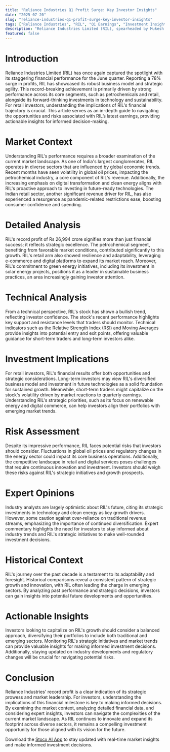 ```yaml
---
title: "Reliance Industries Q1 Profit Surge: Key Investor Insights"
date: "2025-07-20"
slug: "reliance-industries-q1-profit-surge-key-investor-insights"
tags: ["Reliance Industries", "RIL", "Q1 Earnings", "Investment Insights", "Market Analysis", "Technical Analysis", "Retail Investors", "Stock Market", "Financial Performance", "Petrochemical Industry"]
description: "Reliance Industries Limited (RIL), spearheaded by Mukesh Ambani, has reported an unprecedented 78% increase in its consolidated net profit for the June quarter, reaching a record Rs 26,994 crore, a significant leap from Rs 15,138 crore in the previous year. This impressive performance is attributed to robust growth in its key business segments, including petrochemicals and retail, alongside strategic investments in new technologies and clean energy. The surge in profits is a testament to RIL's adaptive business model and strategic foresight in diversifying its revenue streams. This remarkable growth narrative offers both opportunities and considerations for retail investors. In this comprehensive article, we delve into the broader market context, provide detailed analysis, and explore the investment implications of RIL's financial performance. From technical analysis to risk assessment, we equip investors with the insights needed to navigate the evolving market landscape. By examining historical trends and expert commentary, we provide actionable recommendations for investors looking to capitalize on RIL's growth trajectory. This resource serves as a definitive guide for those aiming to make informed investment decisions based on RIL's latest financial milestone."
featured: false
---
```


# Introduction
Reliance Industries Limited (RIL) has once again captured the spotlight with its staggering financial performance for the June quarter. Reporting a 78% surge in profits, RIL has showcased its robust business model and strategic agility. This record-breaking achievement is primarily driven by strong performance across its core segments, such as petrochemicals and retail, alongside its forward-thinking investments in technology and sustainability. For retail investors, understanding the implications of RIL's financial trajectory is crucial. This article serves as an in-depth guide to navigating the opportunities and risks associated with RIL’s latest earnings, providing actionable insights for informed decision-making.

# Market Context
Understanding RIL's performance requires a broader examination of the current market landscape. As one of India's largest conglomerates, RIL operates in diverse sectors that are influenced by global economic trends. Recent months have seen volatility in global oil prices, impacting the petrochemical industry, a core component of RIL's revenue. Additionally, the increasing emphasis on digital transformation and clean energy aligns with RIL's proactive approach to investing in future-ready technologies. The Indian retail sector, another significant revenue driver for RIL, has also experienced a resurgence as pandemic-related restrictions ease, boosting consumer confidence and spending.

# Detailed Analysis
RIL's record profit of Rs 26,994 crore signifies more than just financial success; it reflects strategic excellence. The petrochemical segment, benefiting from favorable market conditions, contributed significantly to this growth. RIL's retail arm also showed resilience and adaptability, leveraging e-commerce and digital platforms to expand its market reach. Moreover, RIL's commitment to green energy initiatives, including its investment in solar energy projects, positions it as a leader in sustainable business practices, an area increasingly gaining investor attention.

# Technical Analysis
From a technical perspective, RIL's stock has shown a bullish trend, reflecting investor confidence. The stock's recent performance highlights key support and resistance levels that traders should monitor. Technical indicators such as the Relative Strength Index (RSI) and Moving Averages provide insights into potential entry and exit points, offering valuable guidance for short-term traders and long-term investors alike.

# Investment Implications
For retail investors, RIL's financial results offer both opportunities and strategic considerations. Long-term investors may view RIL's diversified business model and investment in future technologies as a solid foundation for sustained growth. Meanwhile, short-term traders might capitalize on the stock's volatility driven by market reactions to quarterly earnings. Understanding RIL's strategic priorities, such as its focus on renewable energy and digital commerce, can help investors align their portfolios with emerging market trends.

# Risk Assessment
Despite its impressive performance, RIL faces potential risks that investors should consider. Fluctuations in global oil prices and regulatory changes in the energy sector could impact its core business operations. Additionally, the competitive landscape in retail and digital services poses challenges that require continuous innovation and investment. Investors should weigh these risks against RIL's strategic initiatives and growth prospects.

# Expert Opinions
Industry analysts are largely optimistic about RIL's future, citing its strategic investments in technology and clean energy as key growth drivers. However, some caution against over-reliance on traditional revenue streams, emphasizing the importance of continued diversification. Expert commentary highlights the need for investors to stay informed about industry trends and RIL's strategic initiatives to make well-rounded investment decisions.

# Historical Context
RIL's journey over the past decade is a testament to its adaptability and foresight. Historical comparisons reveal a consistent pattern of strategic growth and innovation, with RIL often leading the charge in emerging sectors. By analyzing past performance and strategic decisions, investors can gain insights into potential future developments and opportunities.

# Actionable Insights
Investors looking to capitalize on RIL's growth should consider a balanced approach, diversifying their portfolios to include both traditional and emerging sectors. Monitoring RIL's strategic initiatives and market trends can provide valuable insights for making informed investment decisions. Additionally, staying updated on industry developments and regulatory changes will be crucial for navigating potential risks.

# Conclusion
Reliance Industries' record profit is a clear indication of its strategic prowess and market leadership. For investors, understanding the implications of this financial milestone is key to making informed decisions. By examining the market context, analyzing detailed financial data, and considering expert insights, investors can navigate the complexities of the current market landscape. As RIL continues to innovate and expand its footprint across diverse sectors, it remains a compelling investment opportunity for those aligned with its vision for the future.

Download the [Stocx AI App](https://stocx.co) to stay updated with real-time market insights and make informed investment decisions.
